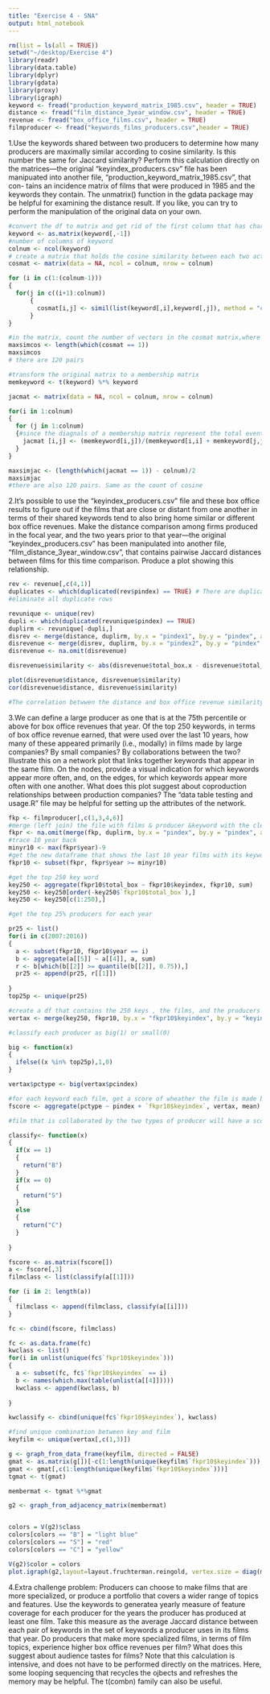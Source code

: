 ```yaml
---
title: "Exercise 4 - SNA"
output: html_notebook
---
```

```r
rm(list = ls(all = TRUE))
setwd("~/desktop/Exercise 4")
library(readr)
library(data.table)
library(dplyr)
library(gdata)
library(proxy)
library(igraph)
keyword <- fread("production_keyword_matrix_1985.csv", header = TRUE)
distance <- fread("film_distance_3year_window.csv", header = TRUE)
revenue <- fread("box_office_films.csv", header = TRUE)
filmproducer <- fread("keywords_films_producers.csv",header = TRUE)

```

1.Use the keywords shared between two producers to determine how many producers are maximally similar according to cosine similarity. Is this number the same for Jaccard similarity? Perform this calculation directly on the matrices—the original “keyindex_producers.csv” file has been manipuated into another file, “production_keyword_matrix_1985.csv”, that con- tains an incidence matrix of films that were produced in 1985 and the keywords they contain. The unmatrix() function in the gdata package may be helpful for examining the distance result. If you like, you can try to perform the manipulation of the original data on your own.

```r
#convert the df to matrix and get rid of the first column that has character vectors
keyword <- as.matrix(keyword[,-1])
#number of columns of keyword
colnum <- ncol(keyword)
# create a matrix that holds the cosine similarity between each two actors
cosmat <- matrix(data = NA, ncol = colnum, nrow = colnum)

for (i in c(1:(colnum-1)))
{
  for(j in c((i+1):colnum))
      {
        cosmat[i,j] <- simil(list(keyword[,i],keyword[,j]), method = "cosine") 
      }
}

#in the matrix, count the number of vectors in the cosmat matrix,where the cosine similarity equals to 1 (max. similarity)
maxsimcos <- length(which(cosmat == 1))
maxsimcos
# there are 120 pairs
```

```r
#transform the original matrix to a membership matrix
memkeyword <- t(keyword) %*% keyword

jacmat <- matrix(data = NA, ncol = colnum, nrow = colnum)

for(i in 1:colnum)
{
  for (j in 1:colnum)
  {#since the diagnals of a membership matrix represent the total event that a actor attend, and the off- diagnals represents number of co- attending (intersection) events. the jaccard will be equal to (# of attend by A & B)/ (# attend by A + # attend by B - # attend by A&B )
    jacmat [i,j] <- (memkeyword[i,j])/(memkeyword[i,i] + memkeyword[j,j] - memkeyword[i,j])
  }
}

maxsimjac <- (length(which(jacmat == 1)) - colnum)/2
maxsimjac 
#there are also 120 pairs. Same as the count of cosine


```

2.It’s possible to use the “keyindex_producers.csv” file and these box office results to figure out if the films that are close or distant from one another in terms of their shared keywords tend to also bring home similar or different box office revenues. Make the distance comparison among firms produced in the focal year, and the two years prior to that year—the original “keyindex_producers.csv” has been manipulated into another file, “film_distance_3year_window.csv”, that contains pairwise Jaccard distances between films for this time comparison. Produce a plot showing this relationship.
```r

rev <- revenue[,c(4,1)]
duplicates <- which(duplicated(rev$pindex) == TRUE) # There are duplicate rows in the boxoffice file
#eliminate all duplicate rows

revunique <- unique(rev)
dupli <- which(duplicated(revunique$pindex) == TRUE)
duplirm <- revunique[-dupli,]
disrev <- merge(distance, duplirm, by.x = "pindex1", by.y = "pindex", all.x = TRUE, incomparables = NA)
disrevenue <- merge(disrev, duplirm, by.x = "pindex2", by.y = "pindex", all.x = TRUE)
disrevenue <- na.omit(disrevenue)

disrevenue$similarity <- abs(disrevenue$total_box.x - disrevenue$total_box.y)/((disrevenue$total_box.x + disrevenue$total_box.y)/2)

plot(disrevenue$distance, disrevenue$similarity)
cor(disrevenue$distance, disrevenue$similarity)

#The correlation betwwen the distance and box office revenue similarity are minimal between 2 films.


```

3.We can define a large producer as one that is at the 75th percentile or above for box office revenues that year. Of the top 250 keywords, in terms of box office revenue earned, that were used over the last 10 years, how many of these appeared primarily (i.e., modally) in films made by large companies? By small companies? By collaborations between the two? Illustrate this on a network plot that links together keywords that appear in the same film. On the nodes, provide a visual indication for which keywords appear more often, and, on the edges, for which keywords appear more often with one another. What does this plot suggest about coproduction relationships between production companies? The “data table testing and usage.R” file may be helpful for setting up the attributes of the network.
```r
fkp <- filmproducer[,c(1,3,4,6)]
#merge (left join) the file with films & producer &keyword with the clean revenue dataset.
fkpr <- na.omit(merge(fkp, duplirm, by.x = "pindex", by.y = "pindex", all.x = TRUE))
#trace 10 year back
minyr10 <- max(fkpr$year)-9
#get the new dataframe that shows the last 10 year films with its keywords, year, and producer
fkpr10 <- subset(fkpr, fkpr$year >= minyr10)

#get the top 250 key word
key250 <- aggregate(fkpr10$total_box ~ fkpr10$keyindex, fkpr10, sum)
key250 <- key250[order(-key250$`fkpr10$total_box`),]
key250 <- key250[c(1:250),]

```

```r
#get the top 25% producers for each year

pr25 <- list()
for(i in c(2007:2016))
{
  a <- subset(fkpr10, fkpr10$year == i)
  b <- aggregate(a[[5]] ~ a[[4]], a, sum)
  r <- b[which(b[[2]] >= quantile(b[[2]], 0.75)),]
  pr25 <- append(pr25, r[[1]])
  
}
top25p <- unique(pr25)


```

```r
#create a df that contains the 250 keys , the films, and the producers
vertax <- merge(key250, fkpr10, by.x = "fkpr10$keyindex", by.y = "keyindex", all.x = TRUE)

#classify each producer as big(1) or small(0)

big <- function(x)
{
  ifelse((x %in% top25p),1,0)
}

vertax$pctype <- big(vertax$pcindex)

#for each keyword each film, get a score of wheather the film is made by big or small companies.
fscore <- aggregate(pctype ~ pindex + `fkpr10$keyindex`, vertax, mean)

#film that is collaborated by the two types of producer will have a score between 0~1. So classify 1 as Big (B), 0 as Small(S), and decimals as Collaboration (C).

classify<- function(x)
{
  if(x == 1)
  {
    return("B")
  }
  if(x == 0)
  {
    return("S")
  }
  else
  {
    return("C")
  }
    
}

```

```r
fscore <- as.matrix(fscore[])
a <- fscore[,3]
filmclass <- list(classify(a[[1]]))

for (i in 2: length(a))
{
  filmclass <- append(filmclass, classify(a[[i]])) 
}

fc <- cbind(fscore, filmclass)

```

```r

fc <- as.data.frame(fc)
kwclass <- list()
for(i in unlist(unique(fc$`fkpr10$keyindex`)))
{
  a <- subset(fc, fc$`fkpr10$keyindex` == i)
  b <- names(which.max(table(unlist(a[[4]]))))
  kwclass <- append(kwclass, b)
  
}

kwclassify <- cbind(unique(fc$`fkpr10$keyindex`), kwclass)
```

```r
#find unique combination between key and film
keyfilm <- unique(vertax[,c(1,3)])

g <- graph_from_data_frame(keyfilm, directed = FALSE)
gmat <- as.matrix(g[])[-c(1:length(unique(keyfilm$`fkpr10$keyindex`))),]
gmat <- gmat[,c(1:length(unique(keyfilm$`fkpr10$keyindex`)))]
tgmat <- t(gmat)

membermat <- tgmat %*%gmat

```


```r
g2 <- graph_from_adjacency_matrix(membermat)


colors = V(g2)$class
colors[colors == "B"] = "light blue"
colors[colors == "S"] = "red"
colors[colors == "C"] = "yellow"

V(g2)$color = colors
plot.igraph(g2,layout=layout.fruchterman.reingold, vertex.size = diag(membermat))
```

4.Extra challenge problem: Producers can choose to make films that are more specialized, or produce a portfolio that covers a wider range of topics and features. Use the keywords to generatea yearly measure of feature coverage for each producer for the years the producer has produced at least one film. Take this measure as the average Jaccard distance between each pair of keywords in the set of keywords a producer uses in its films that year. Do producers that make more specialized films, in terms of film topics, experience higher box office revenues per film? What does this suggest about audience tastes for films? Note that this calculation is intensive, and does not have to be performed directly on the matrices. Here, some looping sequencing that recycles the ojbects and refreshes the memory may be helpful. The t(combn) family can also be useful.

```r

```

